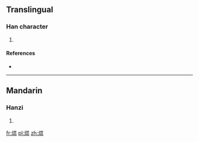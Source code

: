 {{also|熅}}
==Translingual==

===Han character===
{{Han char|rn=86|rad=火|as=09|sn=13|four=|canj=火日月廿 (FABT)}}

# {{defn|Han|sort=火09}}

====References====
* {{Han ref|kx=0678.161|dkj=19262|hdz=32217.020|uh=7174|ud=29044}}

----

==Mandarin==

===Hanzi===
{{cmn-hanzi|tra=熅|pin=[[yūn]] ([[yun1]])|wg=yün<sup>1</sup>}}

# {{defn|lang=cmn|sort=火09}}

[[fr:煴]]
[[pl:煴]]
[[zh:煴]]